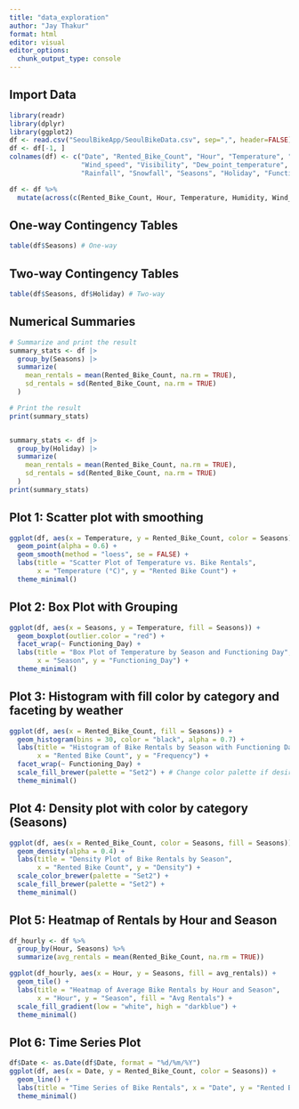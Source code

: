 ```yaml
---
title: "data_exploration"
author: "Jay Thakur"
format: html
editor: visual
editor_options: 
  chunk_output_type: console
---
```


## Import Data

```r
library(readr)
library(dplyr)
library(ggplot2)
df <- read.csv("SeoulBikeApp/SeoulBikeData.csv", sep=",", header=FALSE)
df <- df[-1, ]
colnames(df) <- c("Date", "Rented_Bike_Count", "Hour", "Temperature", "Humidity", 
                  "Wind_speed", "Visibility", "Dew_point_temperature", "Solar_Radiation",
                  "Rainfall", "Snowfall", "Seasons", "Holiday", "Functioning_Day")

df <- df %>%
  mutate(across(c(Rented_Bike_Count, Hour, Temperature, Humidity, Wind_speed,Visibility, Dew_point_temperature, Solar_Radiation, Rainfall, Snowfall, ), as.numeric))

```

## One-way Contingency Tables

```r
table(df$Seasons) # One-way
```

## Two-way Contingency Tables

```r
table(df$Seasons, df$Holiday) # Two-way
```

## Numerical Summaries

```r
# Summarize and print the result
summary_stats <- df |>
  group_by(Seasons) |>
  summarize(
    mean_rentals = mean(Rented_Bike_Count, na.rm = TRUE), 
    sd_rentals = sd(Rented_Bike_Count, na.rm = TRUE)
  )

# Print the result
print(summary_stats)


summary_stats <- df |>
  group_by(Holiday) |>
  summarize(
    mean_rentals = mean(Rented_Bike_Count, na.rm = TRUE), 
    sd_rentals = sd(Rented_Bike_Count, na.rm = TRUE)
  )
print(summary_stats)
```

## Plot 1: Scatter plot with smoothing

```r
ggplot(df, aes(x = Temperature, y = Rented_Bike_Count, color = Seasons)) +
  geom_point(alpha = 0.6) +
  geom_smooth(method = "loess", se = FALSE) +
  labs(title = "Scatter Plot of Temperature vs. Bike Rentals",
       x = "Temperature (°C)", y = "Rented Bike Count") +
  theme_minimal()
```

## Plot 2: Box Plot with Grouping

```r
ggplot(df, aes(x = Seasons, y = Temperature, fill = Seasons)) +
  geom_boxplot(outlier.color = "red") +
  facet_wrap(~ Functioning_Day) +
  labs(title = "Box Plot of Temperature by Season and Functioning Day",
       x = "Season", y = "Functioning_Day") +
  theme_minimal()
```

## Plot 3: Histogram with fill color by category and faceting by weather

```r
ggplot(df, aes(x = Rented_Bike_Count, fill = Seasons)) +
  geom_histogram(bins = 30, color = "black", alpha = 0.7) +
  labs(title = "Histogram of Bike Rentals by Season with Functioning Day Faceting",
       x = "Rented Bike Count", y = "Frequency") +
  facet_wrap(~ Functioning_Day) +
  scale_fill_brewer(palette = "Set2") + # Change color palette if desired
  theme_minimal()
```

## Plot 4: Density plot with color by category (Seasons)

```r
ggplot(df, aes(x = Rented_Bike_Count, color = Seasons, fill = Seasons)) +
  geom_density(alpha = 0.4) +
  labs(title = "Density Plot of Bike Rentals by Season",
       x = "Rented Bike Count", y = "Density") +
  scale_color_brewer(palette = "Set2") +
  scale_fill_brewer(palette = "Set2") +
  theme_minimal()
```

## Plot 5: Heatmap of Rentals by Hour and Season

```r
df_hourly <- df %>%
  group_by(Hour, Seasons) %>%
  summarize(avg_rentals = mean(Rented_Bike_Count, na.rm = TRUE))

ggplot(df_hourly, aes(x = Hour, y = Seasons, fill = avg_rentals)) +
  geom_tile() +
  labs(title = "Heatmap of Average Bike Rentals by Hour and Season",
       x = "Hour", y = "Season", fill = "Avg Rentals") +
  scale_fill_gradient(low = "white", high = "darkblue") +
  theme_minimal()

```

## Plot 6: Time Series Plot

```r
df$Date <- as.Date(df$Date, format = "%d/%m/%Y")
ggplot(df, aes(x = Date, y = Rented_Bike_Count, color = Seasons)) +
  geom_line() +
  labs(title = "Time Series of Bike Rentals", x = "Date", y = "Rented Bike Count") +
  theme_minimal()
```

